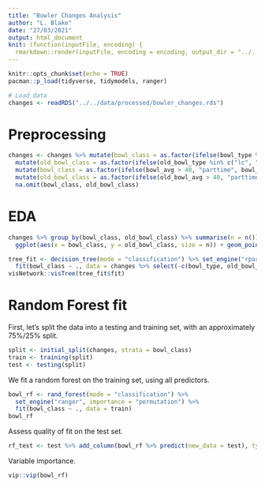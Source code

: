 ```yaml
---
title: "Bowler Changes Analysis"
author: "L. Blake"
date: "27/03/2021"
output: html_document
knit: (function(inputFile, encoding) {
  rmarkdown::render(inputFile, encoding = encoding, output_dir = "../../output/notebooks") })
---
```


```r
knitr::opts_chunk$set(echo = TRUE)
pacman::p_load(tidyverse, tidymodels, ranger)

# Load data
changes <- readRDS("../../data/processed/bowler_changes.rds")
```




# Preprocessing
```r
changes <- changes %>% mutate(bowl_class = as.factor(ifelse(bowl_type %in% c("lc", "lo", "rls", "rob"), "spin", "seam"))) %>%
  mutate(old_bowl_class = as.factor(ifelse(old_bowl_type %in% c("lc", "lo", "rls", "rob"), "spin", "seam")))  %>%
  mutate(bowl_class = as.factor(ifelse(bowl_avg > 40, "parttime", bowl_class)))  %>%
  mutate(old_bowl_class = as.factor(ifelse(old_bowl_avg > 40, "parttime", old_bowl_class))) %>%
  na.omit(bowl_class, old_bowl_class)

```


# EDA
```r
changes %>% group_by(bowl_class, old_bowl_class) %>% summarise(n = n()) %>%
  ggplot(aes(x = bowl_class, y = old_bowl_class, size = n)) + geom_point()
```



```r
tree_fit <- decision_tree(mode = "classification") %>% set_engine("rpart") %>%
  fit(bowl_class ~ ., data = changes %>% select(-c(bowl_type, old_bowl_type, bowler, old_bowler, bowl_avg, bowl_sr, old_bowl_avg, old_bowl_sr)))
visNetwork::visTree(tree_fit$fit)
```




# Random Forest fit
First, let's split the data into a testing and training set, with an approximately 75%/25% split.
```r
split <- initial_split(changes, strata = bowl_class)
train <- training(split)
test <- testing(split)
```


We fit a random forest on the training set, using all predictors. 
```r
bowl_rf <- rand_forest(mode = "classification") %>%
  set_engine("ranger", importance = "permutation") %>%
  fit(bowl_class ~ ., data = train)
bowl_rf
```

Assess quality of fit on the test set.
```r
rf_test <- test %>% add_column(bowl_rf %>% predict(new_data = test), type = "prob")
```


Variable importance.
```r
vip::vip(bowl_rf)
```

